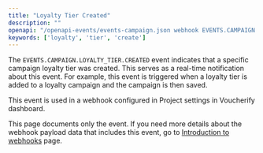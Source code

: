 ```yaml
---
title: "Loyalty Tier Created"
description: ""
openapi: "/openapi-events/events-campaign.json webhook EVENTS.CAMPAIGN.LOYALTY_TIER.CREATED"
keywords: ['loyalty', 'tier', 'create']
---
```


The `EVENTS.CAMPAIGN.LOYALTY_TIER.CREATED` event indicates that a specific campaign loyalty tier was created. This serves as a real-time notification about this event. For example, this event is triggered when a loyalty tier is added to a loyalty campaign and the campaign is then saved.

This event is used in a webhook configured in Project settings in Voucherify dashboard.

<Note>This page documents only the event. If you need more details about the webhook payload data that includes this event, go to [Introduction to webhooks](/api-reference/introduction-to-webhooks "Introduction to webhooks v2024-01-01") page.</Note>
